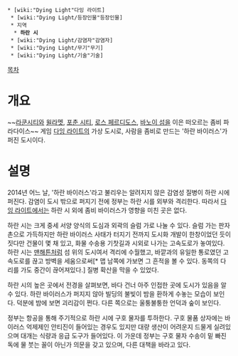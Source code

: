  * [wiki:"Dying Light"다잉 라이트]
  * [wiki:"Dying Light/등장인물"등장인물]
  * 지역
   * '''하란 시'''
  * [wiki:"Dying Light/감염자"감염자]
  * [wiki:"Dying Light/무기"무기]
  * [wiki:"Dying Light/기술"기술]

[[목차]]

= 개요 =
~~[[라쿤시티]]와 [[데드 라이징|윌라멧]], [[포춘 시티]], [[데드 라이징 3|로스 페르디도스]], [[데드 아일랜드|바노이 섬]]을 이은 떠오르는 좀비 파라다이스~~
게임 [[다잉 라이트]]의 가상 도시로, 사람을 좀비로 만드는 '하란 바이러스'가 퍼진 도시이다.
= 설명 =
2014년 어느 날, '하란 바이러스'라고 불리우는 알려지지 않은 감염성 질병이 하란 시에 퍼진다. 감염이 도시 밖으로 퍼지기 전에 정부는 하란 시를 외부와 격리한다. 따라서 [[다잉 라이트]]에서는 하란 시 외에 좀비 바이러스가 영향을 미친 곳은 없다.

하란 시는 크게 중세 서양 양식의 도심과 외곽의 슬럼 가로 나눌 수 있다. 슬럼 가는 판자촌으로 가득하지만 하란 바이러스 사태가 터지기 전까지 도시화 개발이 한창이었던 듯이 짓다만 건물이 몇 채 있고, 화물 수송용 기찻길과 시외로 나가는 고속도로가 놓여있다. 하란 시는 [[맨해튼]]처럼 섬 위의 도시여서 격리에 수월했고, 바깥과의 유일한 통로였던 고속도로를 끊고 방벽을 세움으로써[* 맵 남쪽에 가보면 그 흔적을 볼 수 있다. 동쪽의 다리를 가도 중간이 끊어져있다.] 질병 확산을 막을 수 있었다.

하란 시의 높은 곳에서 전경을 살펴보면, 바다 건너 아주 인접한 곳에 도시가 있음을 알 수 있다. 하란 바이러스가 퍼지지 않아 빌딩의 불빛이 밤을 환하게 수놓는 모습이 보인다. 덕분에 밤에 보면 괴리감이 쩐다. 다른 쪽으로는 울퉁불퉁한 언덕과 숲이 보인다.

정부는 항공을 통해 주기적으로 하란 시에 구호 물자를 투하한다. 구호 물품 상자에는 바이러스 억제제인 안티진이 들어있는 경우도 있지만 대량 생산이 어려운지 드물게 실려있으며 대개는 식량과 응급 도구가 들어있다. 이 가운데 정부는 구호 물자 수송이 밑 빠진 독에 물 붓는 꼴이 아닌가 의문을 갖고 있으며, 다른 대책을 바라고 있다.
